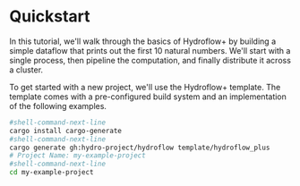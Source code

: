 # Quickstart
In this tutorial, we'll walk through the basics of Hydroflow+ by building a simple dataflow that prints out the first 10 natural numbers. We'll start with a single process, then pipeline the computation, and finally distribute it across a cluster.

To get started with a new project, we'll use the Hydroflow+ template. The template comes with a pre-configured build system and an implementation of the following examples.

```bash
#shell-command-next-line
cargo install cargo-generate
#shell-command-next-line
cargo generate gh:hydro-project/hydroflow template/hydroflow_plus
# Project Name: my-example-project
#shell-command-next-line
cd my-example-project
```
